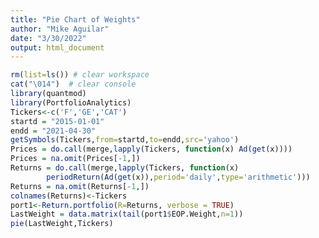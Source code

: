 ```yaml
---
title: "Pie Chart of Weights"
author: "Mike Aguilar"
date: "3/30/2022"
output: html_document
---
```



<!-- ## Pie chart of weights -->
```r
rm(list=ls()) # clear workspace
cat("\014")  # clear console
library(quantmod)
library(PortfolioAnalytics)
Tickers<-c('F','GE','CAT')
startd = "2015-01-01"
endd = "2021-04-30"
getSymbols(Tickers,from=startd,to=endd,src='yahoo')
Prices = do.call(merge,lapply(Tickers, function(x) Ad(get(x))))
Prices = na.omit(Prices[-1,])
Returns = do.call(merge,lapply(Tickers, function(x) 
        periodReturn(Ad(get(x)),period='daily',type='arithmetic')))
Returns = na.omit(Returns[-1,])
colnames(Returns)<-Tickers
port1<-Return.portfolio(R=Returns, verbose = TRUE)
LastWeight = data.matrix(tail(port1$EOP.Weight,n=1))
pie(LastWeight,Tickers)
```

